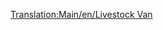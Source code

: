 [[Translation:Main/en/Livestock Van]]{{en/-}}{{Template:Wagon/Fr
|Nom=Wagon à bétail
|Coût=1 125£ (2 250$)
|Poids=20 / 24 t
|Image=[[File:en/Livestockvan.png]]
|Capacité=25 têtes de bétail
|MonoCoût="
|MonoPoids=20 / 25 t
|MonoCapacité=30 têtes de bétail
|MagCoût="
|MagPoids=20 / 26 t
|MagCapacité=32 têtes de bétail
|Description=Faites attention que les transports de bétail et de céréales ont des capacités différentes; faites donc l'ajustement en rapport quand vous créez un train mixte depuis une ferme.
}}